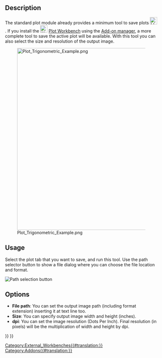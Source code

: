 <languages/>

{{Docnav
|
|[[Plot_Axes|Axes]]
|[[Plot_Workbench|Plot]]
|IconL=
|IconR=Plot_Axes.svg
|IconC=Workbench_Plot.svg
}}

{{GuiCommand
|Name=Plot Save
|MenuLocation=Plot → Save plot
|Workbenches=[[Plot_Workbench|Plot]]
}}

==Description==

The standard plot module already provides a minimum tool to save plots [[File:Matplotlib_save_button.png|24px]]. If you install the [[Image:Workbench_Plot.svg|24px]] [[Plot_Workbench|Plot Workbench]] using the [[Std_AddonMgr|Add-on manager]], a more complete tool to save the active plot will be available. With this tool you can also select the size and resolution of the output image.

[[Image:Plot_Trigonometric_Example.png|600px]]

==Usage==

Select the plot tab that you want to save, and run this tool. Use the path selector button to show a file dialog where you can choose the file location and format.

[[Image:Plot_Save_Path.png‎|Path selection button]]
{{Caption|Path selection button}}

==Options==

* '''File path''': You can set the output image path (including format extension) inserting it at text line too.
* '''Size''': You can specify output image width and height (inches).
* '''dpi''': You can set the image resolution (Dots Per Inch). Final resolution (in pixels) will be the multiplication of width and height by dpi.


{{Docnav
|
|[[Plot_Axes|Axes]]
|[[Plot_Workbench|Plot]]
|IconL=
|IconR=Plot_Axes.svg
|IconC=Workbench_Plot.svg
}}

{{Plot_Tools_navi{{#translation:}}}}
{{Userdocnavi{{#translation:}}}}
[[Category:External_Workbenches{{#translation:}}]]
[[Category:Addons{{#translation:}}]]